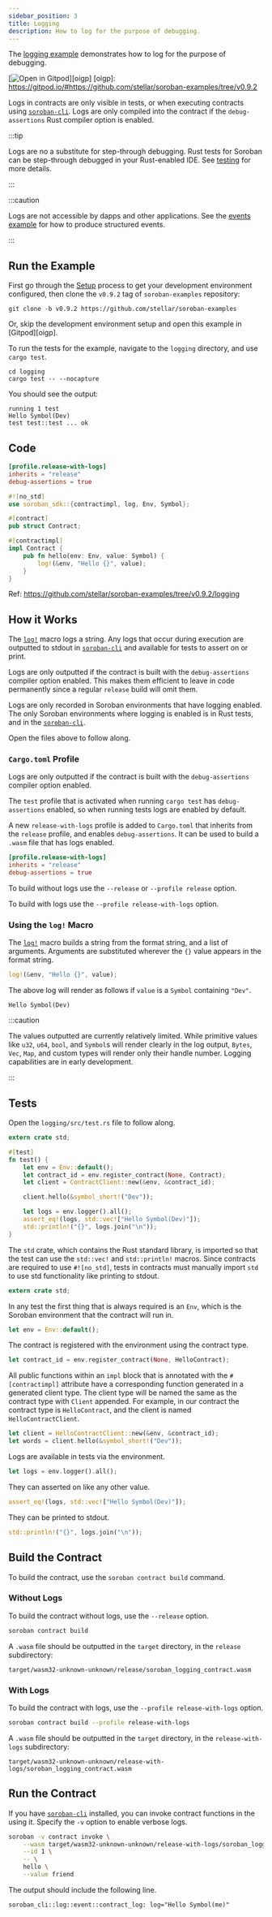 ```yaml
---
sidebar_position: 3
title: Logging
description: How to log for the purpose of debugging.
---
```


The [logging example] demonstrates how to log for the purpose of debugging.

[![Open in Gitpod](https://gitpod.io/button/open-in-gitpod.svg)][oigp]
[oigp]: https://gitpod.io/#https://github.com/stellar/soroban-examples/tree/v0.9.2

Logs in contracts are only visible in tests, or when executing contracts using
[`soroban-cli`]. Logs are only compiled into the contract if the
`debug-assertions` Rust compiler option is enabled.

[logging example]: https://github.com/stellar/soroban-examples/tree/v0.9.2/hello_world

:::tip

Logs are no a substitute for step-through debugging. Rust tests for Soroban can
be step-through debugged in your Rust-enabled IDE. See [testing] for more
details.

:::

:::caution

Logs are not accessible by dapps and other applications. See the [events
example] for how to produce structured events.

:::

[testing]: ../getting-started/hello-world.mdx#testing
[events example]: events.mdx

## Run the Example

First go through the [Setup] process to get your development environment
configured, then clone the `v0.9.2` tag of `soroban-examples` repository:

[Setup]: ../getting-started/setup.mdx

```
git clone -b v0.9.2 https://github.com/stellar/soroban-examples
```

Or, skip the development environment setup and open this example in [Gitpod][oigp].

To run the tests for the example, navigate to the `logging` directory, and use
`cargo test`.

```
cd logging
cargo test -- --nocapture
```

You should see the output:

```
running 1 test
Hello Symbol(Dev)
test test::test ... ok
```

## Code

```toml title="Cargo.toml"
[profile.release-with-logs]
inherits = "release"
debug-assertions = true
```

```rust title="logging/src/lib.rs"
#![no_std]
use soroban_sdk::{contractimpl, log, Env, Symbol};

#[contract]
pub struct Contract;

#[contractimpl]
impl Contract {
    pub fn hello(env: Env, value: Symbol) {
        log!(&env, "Hello {}", value);
    }
}
```

Ref: https://github.com/stellar/soroban-examples/tree/v0.9.2/logging

## How it Works

The [`log!`] macro logs a string. Any logs that occur during execution are
outputted to stdout in [`soroban-cli`] and available for tests to assert on
or print.

Logs are only outputted if the contract is built with the `debug-assertions`
compiler option enabled. This makes them efficient to leave in code permanently
since a regular `release` build will omit them.

Logs are only recorded in Soroban environments that have logging enabled. The
only Soroban environments where logging is enabled is in Rust tests, and in the
[`soroban-cli`].

Open the files above to follow along.

### `Cargo.toml` Profile

Logs are only outputted if the contract is built with the `debug-assertions`
compiler option enabled.

The `test` profile that is activated when running `cargo test` has
`debug-assertions` enabled, so when running tests logs are enabled by default.

A new `release-with-logs` profile is added to `Cargo.toml` that inherits from
the `release` profile, and enables `debug-assertions`. It can be used to build a
`.wasm` file that has logs enabled.

```toml
[profile.release-with-logs]
inherits = "release"
debug-assertions = true
```

To build without logs use the `--release` or `--profile release` option.

To build with logs use the `--profile release-with-logs` option.

### Using the `log!` Macro

The [`log!`] macro builds a string from the format string, and a list of
arguments. Arguments are substituted wherever the `{}` value appears in the
format string.

```rust
log!(&env, "Hello {}", value);
```

The above log will render as follows if `value` is a `Symbol` containing
`"Dev"`.

```
Hello Symbol(Dev)
```

:::caution

The values outputted are currently relatively limited. While primitive values
like `u32`, `u64`, `bool`, and `Symbol`s will render clearly in the log output,
`Bytes`, `Vec`, `Map`, and custom types will render only their handle
number. Logging capabilities are in early development.

:::

## Tests

Open the `logging/src/test.rs` file to follow along.

```rust title="logging/src/test.rs"
extern crate std;

#[test]
fn test() {
    let env = Env::default();
    let contract_id = env.register_contract(None, Contract);
    let client = ContractClient::new(&env, &contract_id);

    client.hello(&symbol_short!("Dev"));

    let logs = env.logger().all();
    assert_eq!(logs, std::vec!["Hello Symbol(Dev)"]);
    std::println!("{}", logs.join("\n"));
}
```

The `std` crate, which contains the Rust standard library, is imported so that
the test can use the `std::vec!` and `std::println!` macros. Since contracts are
required to use `#![no_std]`, tests in contracts must manually import `std` to
use std functionality like printing to stdout.

```rust
extern crate std;
```

In any test the first thing that is always required is an `Env`, which is the
Soroban environment that the contract will run in.

```rust
let env = Env::default();
```

The contract is registered with the environment using the contract type.

```rust
let contract_id = env.register_contract(None, HelloContract);
```

All public functions within an `impl` block that is annotated with the
`#[contractimpl]` attribute have a corresponding function generated in a
generated client type. The client type will be named the same as the contract
type with `Client` appended. For example, in our contract the contract type is
`HelloContract`, and the client is named `HelloContractClient`.

```rust
let client = HelloContractClient::new(&env, &contract_id);
let words = client.hello(&symbol_short!("Dev"));
```

Logs are available in tests via the environment.

```rust
let logs = env.logger().all();
```

They can asserted on like any other value.

```rust
assert_eq!(logs, std::vec!["Hello Symbol(Dev)"]);
```

They can be printed to stdout.

```rust
std::println!("{}", logs.join("\n"));
```

## Build the Contract

To build the contract, use the `soroban contract build` command.

### Without Logs

To build the contract without logs, use the `--release` option.

```sh
soroban contract build
```

A `.wasm` file should be outputted in the `target` directory, in the
`release` subdirectory:

```
target/wasm32-unknown-unknown/release/soroban_logging_contract.wasm
```

### With Logs

To build the contract with logs, use the `--profile release-with-logs` option.

```sh
soroban contract build --profile release-with-logs
```

A `.wasm` file should be outputted in the `target` directory, in the
`release-with-logs` subdirectory:

```
target/wasm32-unknown-unknown/release-with-logs/soroban_logging_contract.wasm
```

## Run the Contract

If you have [`soroban-cli`] installed, you can invoke contract functions in the
using it. Specify the `-v` option to enable verbose logs.

```sh
soroban -v contract invoke \
    --wasm target/wasm32-unknown-unknown/release-with-logs/soroban_logging_contract.wasm \
    --id 1 \
    -- \
    hello \
    --value friend
```

The output should include the following line.

```
soroban_cli::log::event::contract_log: log="Hello Symbol(me)"
```

[`log!`]: https://docs.rs/soroban-sdk/latest/soroban_sdk/macro.log.html
[`soroban-cli`]: ../getting-started/setup#install-the-soroban-cli
